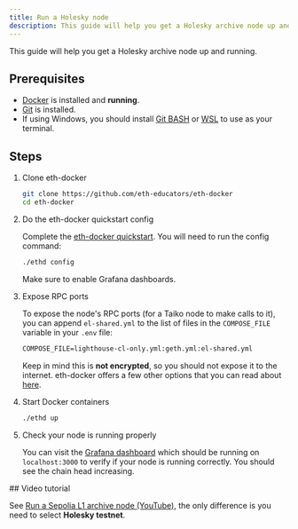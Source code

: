 ```yaml
---
title: Run a Holesky node
description: This guide will help you get a Holesky archive node up and running.
---
```



This guide will help you get a Holesky archive node up and running.

## Prerequisites

- [Docker](https://docs.docker.com/engine/install/) is installed and **running**.
- [Git](https://github.com/git-guides/install-git/) is installed.
- If using Windows, you should install [Git BASH](https://gitforwindows.org/) or [WSL](https://learn.microsoft.com/en-us/windows/wsl/install) to use as your terminal.

## Steps

<Steps>

1. Clone eth-docker

    ```bash
    git clone https://github.com/eth-educators/eth-docker
    cd eth-docker
    ```

2. Do the eth-docker quickstart config

    Complete the [eth-docker quickstart](https://eth-docker.net/Usage/QuickStart/). You will need to run the config command:

    ```bash
    ./ethd config
    ```

    Make sure to enable Grafana dashboards.

3. Expose RPC ports

    To expose the node's RPC ports (for a Taiko node to make calls to it), you can append `el-shared.yml` to the list of files in the `COMPOSE_FILE` variable in your `.env` file:

    ```txt "el-shared.yml"
    COMPOSE_FILE=lighthouse-cl-only.yml:geth.yml:el-shared.yml
    ```

    Keep in mind this is **not encrypted**, so you should not expose it to the internet. eth-docker offers a few other options that you can read about [here](https://eth-docker.net/Usage/Advanced#sharing-rpc-and-rest-ports).

4. Start Docker containers

    ```bash
    ./ethd up
    ```

5. Check your node is running properly

    You can visit the [Grafana dashboard](https://eth-docker.net/Usage/Dashboards/#connecting-to-local-grafana) which should be running on `localhost:3000` to verify if your node is running correctly. You should see the chain head increasing.
</Steps>
## Video tutorial

See [Run a Sepolia L1 archive node (YouTube)](https://www.youtube.com/watch?v=7Lg_cY7iP2o), the only difference is you need to select **Holesky testnet**.